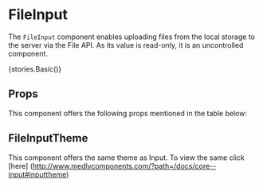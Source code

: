 
<Meta title="Core" component={FileInput} />

# FileInput

The `FileInput` component enables uploading files from the local storage to the server via the File API. As its value is read-only, it is an uncontrolled component.

<Preview withToolbar>
    <Story name="FileInput">{stories.Basic()}</Story>
</Preview>

## Props

This component offers the following props mentioned in the table below:

<Props of={FileInput} />

## FileInputTheme

This component offers the same theme as Input. To view the same click [here] (http://www.medlycomponents.com/?path=/docs/core--input#inputtheme)

